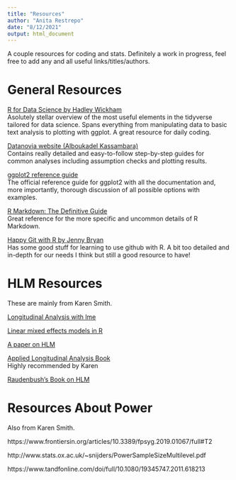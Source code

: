 ```yaml
---
title: "Resources"
author: "Anita Restrepo"
date: "8/12/2021"
output: html_document
---
```


A couple resources for coding and stats. Definitely a work in progress, feel free to add any and all useful links/titles/authors.  
  
# General Resources 
  
[R for Data Science by Hadley Wickham](https://r4ds.had.co.nz/)  
Asolutely stellar overview of the most useful elements in the tidyverse tailored for data science. Spans everything from manipulating data to basic text analysis to plotting with ggplot. A great resource for daily coding.  
  
[Datanovia website (Alboukadel Kassambara)](https://www.datanovia.com/en/)  
Contains really detailed and easy-to-follow step-by-step guides for common analyses including assumption checks and plotting results.  
  
[ggplot2 reference guide](https://ggplot2.tidyverse.org/)  
The official reference guide for ggplot2 with all the documentation and, more importantly, thorough discussion of all possible options with examples.  
  
[R Markdown: The Definitive Guide](https://bookdown.org/yihui/rmarkdown/)  
Great reference for the more specific and uncommon details of R Markdown.  
  
[Happy Git with R by Jenny Bryan](http://happygitwithr.com)  
Has some good stuff for learning to use github with R. A bit too detailed and in-depth for our needs I think but still a good resource to have!  
  
# HLM Resources  
  
These are mainly from Karen Smith.  
  
[Longitudinal Analysis with lme](https://rpsychologist.com/r-guide-longitudinal-lme-lmer)  
  
[Linear mixed effects models in R](https://pagepiccinini.com/r-course/lesson-6-part-1-linear-mixed-effects-models/)  
  
[A paper on HLM](https://www.ncbi.nlm.nih.gov/pmc/articles/PMC3131138/)  
  
[Applied Longitudinal Analysis Book](https://www.amazon.com/Applied-Longitudinal-Data-Analysis-Occurrence/dp/0195152964)  
Highly recommended by Karen  
  
[Raudenbush's Book on HLM](https://www.amazon.com/Hierarchical-Linear-Models-Applications-Quantitative/dp/076191904X)  
  
# Resources About Power  
  
Also from Karen Smith.  
  
https://www.frontiersin.org/articles/10.3389/fpsyg.2019.01067/full#T2  
  
http://www.stats.ox.ac.uk/~snijders/PowerSampleSizeMultilevel.pdf  
  
https://www.tandfonline.com/doi/full/10.1080/19345747.2011.618213  
